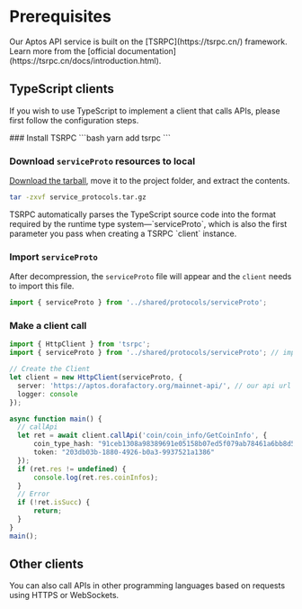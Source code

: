 
# Prerequisites

<Callout type="info">
Our Aptos API service is built on the [TSRPC](https://tsrpc.cn/) framework. Learn more from the [official documentation](https://tsrpc.cn/docs/introduction.html).
</Callout>

## TypeScript clients

If you wish to use TypeScript to implement a client that calls APIs, please first follow the configuration steps.

<Steps>
### Install TSRPC
```bash
yarn add tsrpc
```

### Download `serviceProto` resources to local
[Download the tarball](/download/shared_protocols.tar-f00685eb8c316519f94da4a2dcbbe2a9.gz), move it to the project folder, and extract the contents.

```bash
tar -zxvf service_protocols.tar.gz
```

<Callout type="info">
TSRPC automatically parses the TypeScript source code into the format required by the runtime type system—`serviceProto`, which is also the first parameter you pass when creating a TSRPC `client` instance.
</Callout>

### Import `serviceProto`
After decompression, the `serviceProto` file will appear and the `client` needs to import this file.

```ts
import { serviceProto } from '../shared/protocols/serviceProto';
```

### Make a client call
```ts
import { HttpClient } from 'tsrpc';
import { serviceProto } from '../shared/protocols/serviceProto'; // import serviceProto

// Create the Client
let client = new HttpClient(serviceProto, {
  server: 'https://aptos.dorafactory.org/mainnet-api/', // our api url
  logger: console
});

async function main() {
  // callApi
  let ret = await client.callApi('coin/coin_info/GetCoinInfo', {
      coin_type_hash: "91ceb1308a98389691e05158b07ed5f079ab78461a6bb8d5a4054b1bb5cb8bb6",
      token: "203db03b-1880-4926-b0a3-9937521a1386"
  });
  if (ret.res != undefined) {
      console.log(ret.res.coinInfos);
  }
  // Error
  if (!ret.isSucc) {
      return;
  }
}
main();
```
</Steps>

## Other clients

You can also call APIs in other programming languages based on requests using HTTPS or WebSockets.

